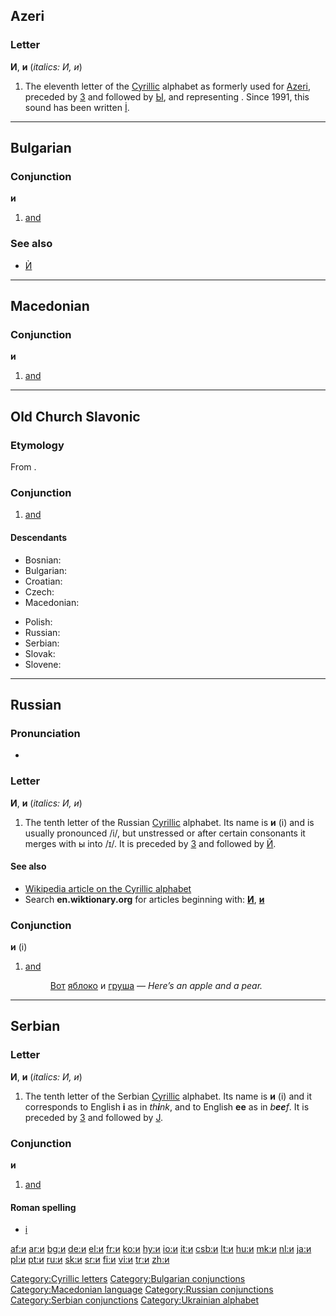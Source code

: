 {{see|Appendix:Variations of "i"}}
==Azeri==

===Letter===
'''И''', '''и''' (''italics: И, и'')

# The eleventh letter of the [[Cyrillic]] alphabet as formerly used for [[Azeri]], preceded by [[з|З]] and followed by [[ы|Ы]], and representing {{IPAchar|/ɪ/}}. Since 1991, this sound has been written [[İ]].

----

==Bulgarian==

===Conjunction===
'''и'''

#[[and]]

===See also===
*[[Ѝ]]

----

==Macedonian==

===Conjunction===
'''и'''

# [[and]]

----

==Old Church Slavonic==

===Etymology===
From {{proto|Slavic|i|lang=cu}}.

===Conjunction===
{{infl|cu|conjunction|tr=i}}

# [[and]]

====Descendants====
{{top2}}
*Bosnian: {{l|bs|i}}
*Bulgarian: {{l|bg|и}}
*Croatian: {{l|hr|i}}
*Czech: {{l|cs|i}}
*Macedonian: {{l|mk|и}}
{{mid2}}
*Polish: {{l|pl|i}}
*Russian: {{l|ru|и}}
*Serbian: {{l|sr|i}}
*Slovak: {{l|sk|i}}
*Slovene: {{l|sl|i}}
{{bottom}}

----

==Russian==

===Pronunciation===
* {{IPA|[i]}}

===Letter===
'''И''', '''и''' (''italics: И, и'')

# The tenth letter of the Russian [[Cyrillic]] alphabet. Its name is '''и''' (i) and is usually pronounced /i/, but unstressed or after certain consonants it merges with ы into /ɪ/. It is preceded by [[з|З]] and followed by [[й|Й]].

====See also====
*[[w:Cyrillic alphabet|Wikipedia article on the Cyrillic alphabet]]
*Search '''en.wiktionary.org''' for articles beginning with: '''[http://en.wiktionary.org/w/index.php?title=Special%3AAllpages&from=%D0%98&namespace=0 И]''', '''[http://en.wiktionary.org/w/index.php?title=Special%3AAllpages&from=%D0%B8&namespace=0 и]'''

===Conjunction===
'''и''' (i)

# [[and]]
#:[[Вот]] [[яблоко]] и [[груша]] — ''Here’s an apple and a pear.''

----

==Serbian==

===Letter===
'''И''', '''и''' (''italics: И, и'')

# The tenth letter of the Serbian [[Cyrillic]] alphabet. Its name is '''и''' (i) and it corresponds to English '''i''' as in ''th'''i'''nk'', and to English '''ee''' as in ''b'''ee'''f''. It is preceded by [[з|З]] and followed by [[ј|Ј]].

===Conjunction===
'''и'''

# [[and]]

====Roman spelling====
*[[i#Serbian|i]]

[[Category:Cyrillic letters]]
[[Category:Bulgarian conjunctions]]
[[Category:Macedonian language]]
[[Category:Russian conjunctions]]
[[Category:Serbian conjunctions]]
[[Category:Ukrainian alphabet]]

[[af:и]]
[[ar:и]]
[[bg:и]]
[[de:и]]
[[el:и]]
[[fr:и]]
[[ko:и]]
[[hy:и]]
[[io:и]]
[[it:и]]
[[csb:и]]
[[lt:и]]
[[hu:и]]
[[mk:и]]
[[nl:и]]
[[ja:и]]
[[pl:и]]
[[pt:и]]
[[ru:и]]
[[sk:и]]
[[sr:и]]
[[fi:и]]
[[vi:и]]
[[tr:и]]
[[zh:и]]